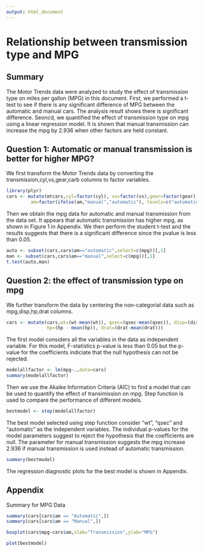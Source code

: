 ```yaml
---
output: html_document
---
```

  Relationship between transmission type and MPG
=================================================

Summary 
--------
The Motor Trends data were analyzed to study the effect of transmission type on miles per gallon (MPG) in this document. First, we performed a t-test to see if there is any significant difference of MPG between the automatic and manual cars. The analysis result shows there is significant difference. Seoncd, we quantified the effect of transmission type on mpg using a linear regression model. It is shown that manual transmission can increase the mpg by 2.936 when other factors are held constant. 

Question 1: Automatic or manual transmission is better for higher MPG?
-----------------------------------------------

We first transform the Motor Trends data by converting the transmission,cyl,vs,gear,carb columns to factor variables. 

```r
library(plyr)
cars <- mutate(mtcars,cyl=factor(cyl), vs=factor(vs),gear=factor(gear),carb=factor(carb),
         am=factor(ifelse(am,"manual","automatic"), levels=c("automatic","manual")))
```

Then we obtain the mpg data for automatic and manual transmission from the data set. It appears that automatic transmission has higher mpg, as shown in Figure 1 in Appendix. We then perform the student t-test and the results 
suggests that there is a significant difference since the pvalue is less than 0.05. 

```r
auto <- subset(cars,cars$am=="automatic",select=c(mpg))[,1]
man <- subset(cars,cars$am=="manual",select=c(mpg))[,1]
t.test(auto,man)
```

Question 2: the effect of transmission type on mpg
--------------------------------------------------

We further transform the data by centering the non-categorial data such as mpg,disp,hp,drat columns. 

```r
cars <- mutate(cars,wt=(wt-mean(wt)), qsec=(qsec-mean(qsec)), disp=(disp - mean(disp)),
               hp=(hp - mean(hp)), drat=(drat-mean(drat)))      
```

The first model considers all the variables in the data as independent variable. For this model, F-statistics p-value is less than 0.05 but the p-value for the coefficients indiciate that the null hypothesis can not be rejected. 

```r
modelallfactor <- lm(mpg~.,data=cars)
summary(modelallfactor)
```

Then we use the Akaike Information Criteria (AIC) to find a model that can be used to quantify the effect of transimission on mpg. Step function is used to compare the performance of different models. 

```r
bestmodel <- step(modelallfactor)
```

The best model selected using step function consider "wt", "qsec" and "automatic" as the independent variables. The individual p-values for the model parameters suggest to reject the hypothesis that the coefficients are null. The parameter for manual transmission suggests the mpg increase 2.936 if manual transmission is used instead of automatic transmission. 
```r
summary(bestmodel)
```
The regression diagnostic plots for the best model is shown in Appendix.

Appendix
--------

Summary for MPG Data

```r
summary(cars[cars$am == "Automatic",])
summary(cars[cars$am == "Manual",])
```

```r
boxplot(cars$mpg~cars$am,xlab="Transmission",ylab="MPG")
```

```r
plot(bestmodel)
```
